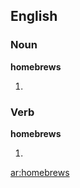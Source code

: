 ==English==

===Noun===
'''homebrews'''

# {{plural of|[[homebrew]]}}

===Verb===
'''homebrews'''

# {{third-person singular of|[[homebrew]]}}

[[ar:homebrews]]